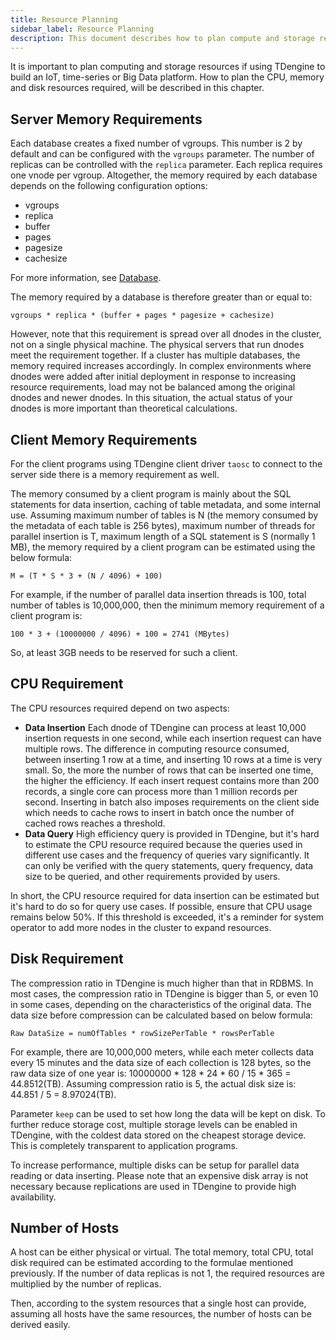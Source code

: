 ```yaml
---
title: Resource Planning
sidebar_label: Resource Planning
description: This document describes how to plan compute and storage resources for your TDengine cluster.
---
```


It is important to plan computing and storage resources if using TDengine to build an IoT, time-series or Big Data platform. How to plan the CPU, memory and disk resources required, will be described in this chapter.

## Server Memory Requirements

Each database creates a fixed number of vgroups. This number is 2 by default and can be configured with the `vgroups` parameter. The number of replicas can be controlled with the `replica` parameter. Each replica requires one vnode per vgroup. Altogether, the memory required by each database depends on the following configuration options:

- vgroups
- replica
- buffer
- pages
- pagesize
- cachesize

For more information, see [Database](../../taos-sql/database).

The memory required by a database is therefore greater than or equal to:

```text
vgroups * replica * (buffer + pages * pagesize + cachesize)
```

However, note that this requirement is spread over all dnodes in the cluster, not on a single physical machine. The physical servers that run dnodes meet the requirement together. If a cluster has multiple databases, the memory required increases accordingly. In complex environments where dnodes were added after initial deployment in response to increasing resource requirements, load may not be balanced among the original dnodes and newer dnodes. In this situation, the actual status of your dnodes is more important than theoretical calculations.

## Client Memory Requirements

For the client programs using TDengine client driver `taosc` to connect to the server side there is a memory requirement as well.

The memory consumed by a client program is mainly about the SQL statements for data insertion, caching of table metadata, and some internal use. Assuming maximum number of tables is N (the memory consumed by the metadata of each table is 256 bytes), maximum number of threads for parallel insertion is T, maximum length of a SQL statement is S (normally 1 MB), the memory required by a client program can be estimated using the below formula:

```text
M = (T * S * 3 + (N / 4096) + 100)
```

For example, if the number of parallel data insertion threads is 100, total number of tables is 10,000,000, then the minimum memory requirement of a client program is:

```text
100 * 3 + (10000000 / 4096) + 100 = 2741 (MBytes)
```

So, at least 3GB needs to be reserved for such a client.

## CPU Requirement

The CPU resources required depend on two aspects:

- **Data Insertion** Each dnode of TDengine can process at least 10,000 insertion requests in one second, while each insertion request can have multiple rows. The difference in computing resource consumed, between inserting 1 row at a time, and inserting 10 rows at a time is very small. So, the more the number of rows that can be inserted one time, the higher the efficiency. If each insert request contains more than 200 records, a single core can process more than 1 million records per second. Inserting in batch also imposes requirements on the client side which needs to cache rows to insert in batch once the number of cached rows reaches a threshold.
- **Data Query** High efficiency query is provided in TDengine, but it's hard to estimate the CPU resource required because the queries used in different use cases and the frequency of queries vary significantly. It can only be verified with the query statements, query frequency, data size to be queried, and other requirements provided by users.

In short, the CPU resource required for data insertion can be estimated but it's hard to do so for query use cases. If possible, ensure that CPU usage remains below 50%. If this threshold is exceeded, it's a reminder for system operator to add more nodes in the cluster to expand resources.

## Disk Requirement

The compression ratio in TDengine is much higher than that in RDBMS. In most cases, the compression ratio in TDengine is bigger than 5, or even 10 in some cases, depending on the characteristics of the original data. The data size before compression can be calculated based on below formula:

```text
Raw DataSize = numOfTables * rowSizePerTable * rowsPerTable
```

For example, there are 10,000,000 meters, while each meter collects data every 15 minutes and the data size of each collection is 128 bytes, so the raw data size of one year is: 10000000 \* 128 \* 24 \* 60 / 15 \* 365 = 44.8512(TB). Assuming compression ratio is 5, the actual disk size is: 44.851 / 5 = 8.97024(TB).

Parameter `keep` can be used to set how long the data will be kept on disk. To further reduce storage cost, multiple storage levels can be enabled in TDengine, with the coldest data stored on the cheapest storage device. This is completely transparent to application programs.

To increase performance, multiple disks can be setup for parallel data reading or data inserting. Please note that an expensive disk array is not necessary because replications are used in TDengine to provide high availability.

## Number of Hosts

A host can be either physical or virtual. The total memory, total CPU, total disk required can be estimated according to the formulae mentioned previously. If the number of data replicas is not 1, the required resources are multiplied by the number of replicas.

Then, according to the system resources that a single host can provide, assuming all hosts have the same resources, the number of hosts can be derived easily.
